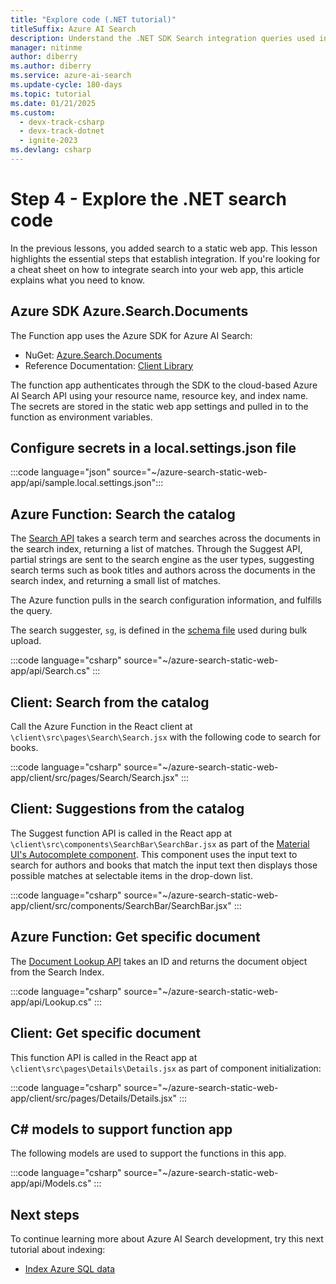 ```yaml
---
title: "Explore code (.NET tutorial)"
titleSuffix: Azure AI Search
description: Understand the .NET SDK Search integration queries used in the Search-enabled website with this cheat sheet.
manager: nitinme
author: diberry
ms.author: diberry
ms.service: azure-ai-search
ms.update-cycle: 180-days
ms.topic: tutorial
ms.date: 01/21/2025
ms.custom:
  - devx-track-csharp
  - devx-track-dotnet
  - ignite-2023
ms.devlang: csharp
---
```


# Step 4 - Explore the .NET search code

In the previous lessons, you added search to a static web app. This lesson highlights the essential steps that establish integration. If you're looking for a cheat sheet on how to integrate search into your web app, this article explains what you need to know.

## Azure SDK Azure.Search.Documents

The Function app uses the Azure SDK for Azure AI Search:

* NuGet: [Azure.Search.Documents](https://www.nuget.org/packages/Azure.Search.Documents/)
* Reference Documentation: [Client Library](/dotnet/api/overview/azure/search)

The function app authenticates through the SDK to the cloud-based Azure AI Search API using your resource name, resource key, and index name. The secrets are stored in the static web app settings and pulled in to the function as environment variables. 

## Configure secrets in a local.settings.json file

:::code language="json" source="~/azure-search-static-web-app/api/sample.local.settings.json":::

## Azure Function: Search the catalog

The [Search API](https://github.com/Azure-Samples/azure-search-static-web-app/blob/main/api/Search.cs) takes a search term and searches across the documents in the search index, returning a list of matches. Through the Suggest API, partial strings are sent to the search engine as the user types, suggesting search terms such as book titles and authors across the documents in the search index, and returning a small list of matches. 

The Azure function pulls in the search configuration information, and fulfills the query. 

The search suggester, `sg`, is defined in the [schema file](https://github.com/Azure-Samples/azure-search-static-web-app/blob/main/bulk-insert/BookSearchIndex.cs) used during bulk upload.

:::code language="csharp" source="~/azure-search-static-web-app/api/Search.cs" :::

## Client: Search from the catalog

Call the Azure Function in the React client at `\client\src\pages\Search\Search.jsx` with the following code to search for books. 

:::code language="csharp" source="~/azure-search-static-web-app/client/src/pages/Search/Search.jsx" :::

## Client: Suggestions from the catalog

The Suggest function API is called in the React app at `\client\src\components\SearchBar\SearchBar.jsx` as part of the [Material UI's Autocomplete component](https://mui.com/material-ui/react-autocomplete/). This component uses the input text to search for authors and books that match the input text then displays those possible matches at selectable items in the drop-down list. 

:::code language="csharp" source="~/azure-search-static-web-app/client/src/components/SearchBar/SearchBar.jsx" :::

## Azure Function: Get specific document 

The [Document Lookup API](https://github.com/Azure-Samples/azure-search-static-web-app/blob/main/api/Lookup.cs) takes an ID and returns the document object from the Search Index. 

:::code language="csharp" source="~/azure-search-static-web-app/api/Lookup.cs"  :::

## Client: Get specific document 

This function API is called in the React app at `\client\src\pages\Details\Details.jsx` as part of component initialization:

:::code language="csharp" source="~/azure-search-static-web-app/client/src/pages/Details/Details.jsx"  :::

## C# models to support function app

The following models are used to support the functions in this app.

:::code language="csharp" source="~/azure-search-static-web-app/api/Models.cs" :::

## Next steps

To continue learning more about Azure AI Search development, try this next tutorial about indexing:

* [Index Azure SQL data](search-indexer-tutorial.md)
